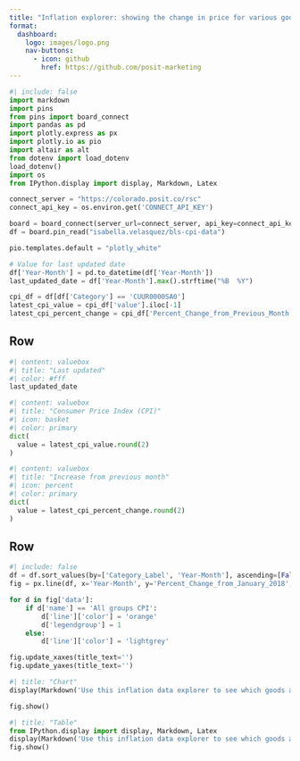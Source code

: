 ```yaml
---
title: "Inflation explorer: showing the change in price for various goods and services"
format: 
  dashboard:
    logo: images/logo.png
    nav-buttons:
      - icon: github
        href: https://github.com/posit-marketing
---
```


```python
#| include: false
import markdown
import pins
from pins import board_connect
import pandas as pd
import plotly.express as px
import plotly.io as pio
import altair as alt
from dotenv import load_dotenv
load_dotenv()
import os
from IPython.display import display, Markdown, Latex

connect_server = "https://colorado.posit.co/rsc"
connect_api_key = os.environ.get('CONNECT_API_KEY')

board = board_connect(server_url=connect_server, api_key=connect_api_key)
df = board.pin_read("isabella.velasquez/bls-cpi-data")

pio.templates.default = "plotly_white"

# Value for last updated date
df['Year-Month'] = pd.to_datetime(df['Year-Month'])
last_updated_date = df['Year-Month'].max().strftime("%B  %Y")

cpi_df = df[df['Category'] == 'CUUR0000SA0']
latest_cpi_value = cpi_df['value'].iloc[-1]
latest_cpi_percent_change = cpi_df['Percent_Change_from_Previous_Month'].iloc[-1]
```

## Row {height=20%}

```python
#| content: valuebox
#| title: "Last updated"
#| color: #fff
last_updated_date
```

```python
#| content: valuebox
#| title: "Consumer Price Index (CPI)"
#| icon: basket
#| color: primary
dict(
  value = latest_cpi_value.round(2)
)
```

```python
#| content: valuebox
#| title: "Increase from previous month"
#| icon: percent
#| color: primary
dict(
  value = latest_cpi_percent_change.round(2)
)
```

## Row {.tabset height=80%}

```python
#| include: false
df = df.sort_values(by=['Category_Label', 'Year-Month'], ascending=[False, False])
fig = px.line(df, x='Year-Month', y='Percent_Change_from_January_2018', color='Category_Label', hover_name='Category_Label')

for d in fig['data']:
    if d['name'] == 'All groups CPI':
        d['line']['color'] = 'orange'
        d['legendgroup'] = 1 
    else:
        d['line']['color'] = 'lightgrey'

fig.update_xaxes(title_text='')
fig.update_yaxes(title_text='')
```

```python
#| title: "Chart"
display(Markdown('Use this inflation data explorer to see which goods and services are getting cheaper or more expensive in the U.S.'))

fig.show()
```

```python
#| title: "Table"
from IPython.display import display, Markdown, Latex
display(Markdown('Use this inflation data explorer to see which goods and services are getting cheaper or more expensive in the U.S.'))
fig.show()
```